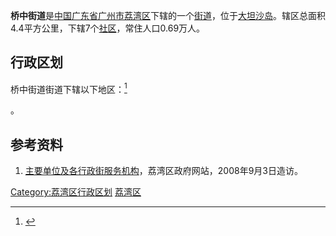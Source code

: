 {{中国乡级行政区
| 行政区全称 = 桥中街道
| 景观照片文件名 = TanweiLine5Platform.jpg
| 景观照片描述 = 位于桥中街道的坦尾地铁站
| 汉语拼音 = 
| 通用拼音 = 
| 注音符號 = 
| 其它标音类型1 = 
| 其它标音1 = 
| 其它标音类型2 = 
| 其它标音2 = 
| 其它语言类型1 = 
| 其它语言地名1 = 
| 其它语言类型2 = 
| 其它语言地名2 = 
| 上级行政区 = [[广东省|广东省]][[广州市|广州市]][[荔湾区|荔湾区]]
| 行政区类别 = [[街道_(行政区划)|街道]]
| 行政区划代码 = 
| 地理坐标 = 
| 总面积 = 4.4平方公里
| 户籍人口 = 
| 户籍人口年份 = 
| 常住人口 = 0.69万人
| 常住人口年份 = 
| 人口密度 = 
| 行政区划 = 7个社区 
| 官方网站 = 
| 政府驻地 = 
| 邮政编码 = 
| 毗邻行政区 = 
| 位置图文件名 = 
| 位置图描述 = 
|44/01/03/013/000
}}
'''桥中街道'''是[[中华人民共和国|中国]][[广东省|广东省]][[广州市|广州市]][[荔湾区|荔湾区]]下辖的一个[[街道_(行政区划)|街道]]，位于[[大坦沙岛|大坦沙岛]]。辖区总面积4.4平方公里，下辖7个[[社区|社区]]，常住人口0.69万人。

== 行政区划 ==
桥中街道街道下辖以下地区：<ref>{{PRC admin/ref sgc|44/01/03/013/000}}</ref>

{{PRC admin/children|44/01/03/013/000}}。


==参考资料==
#[http://www.lw.gov.cn/bzb/lj06/ShowArticle.asp?ArticleID=252 主要单位及各行政街服务机构]{{dead link|date=2018年1月 |bot=InternetArchiveBot |fix-attempted=yes }}，荔湾区政府网站，2008年9月3日造访。

{{广州小作品}}
{{荔湾区行政区划}}
[[Category:荔湾区行政区划|Category:荔湾区行政区划]]
[[Category:广州街道_(行政区划)|荔湾区]]